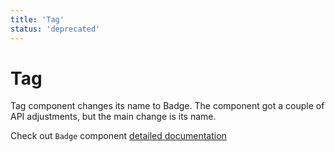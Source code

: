 ```yaml
---
title: 'Tag'
status: 'deprecated'
---
```


# Tag

Tag component changes its name to Badge. The component got a couple of API adjustments, but the main change is its name.

Check out `Badge` component [detailed documentation]('./components/badge')
